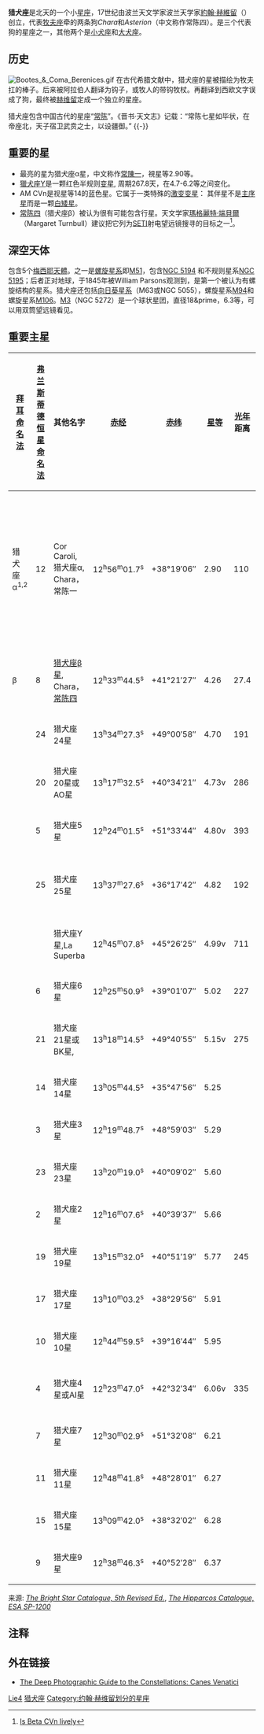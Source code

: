 {{Infobox constellation|
name = Canes Venatici |
abbreviation = CVn |
genitive =  |
symbology = 猎犬 |
RA = 13 |
dec= +40 |
areatotal = 465 |
arearank = 第38位 |
numberstars = 1 |
starname = [[猎犬座α星|猎犬座α星]] (常陈一) |
starmagnitude = 2.90 |
meteorshowers =
* 猎犬座流星雨 |
bordering =
* [[大熊座|大熊座]]
* [[牧夫座|牧夫座]]
* [[后发座|后发座]] |
latmax = 90 |
latmin = 40 |
month = 5月 |
notes=}}
'''猎犬座'''是北天的一个小[[星座|星座]]，17世纪由波兰天文学家波兰天学家[[約翰·赫維留|約翰·赫維留]]（{{lang|en|Johannes Hevelius}}）创立，代表[[牧夫座|牧夫座]]牵的两条狗''Chara''和''Asterion''（中文称作常陈四）。是三个代表狗的星座之一，其他两个是[[小犬座|小犬座]]和[[大犬座|大犬座]]。

== 历史 ==
[[File:Bootes_&_Coma_Berenices.gif|thumb]]
在古代希腊文献中，猎犬座的星被描绘为牧夫扛的棒子。后来被阿拉伯人翻译为钩子，或牧人的带钩牧杖。再翻译到西欧文字误成了狗，最终被[[赫维留|赫维留]]定成一个独立的星座。

猎犬座包含中国古代的星座“[[常陈_(星官)|常陈]]”。《晋书·天文志》记载：“常陈七星如毕状，在帝座北，天子宿卫武贲之士，以设疆御。”
{{-}}

== 重要的星 ==
* 最亮的星为猎犬座α星，中文称作[[常陳一|常陳一]]，視星等2.90等。
* [[獵犬座Y|獵犬座Y]]是一颗红色半规则[[变星|变星]], 周期267.8天，在4.7-6.2等之间变化。
* AM CVn是视星等14的蓝色星。它属于一类特殊的[[激变变星|激变变星]]： 其伴星不是[[主序星|主序星]]而是一颗[[白矮星|白矮星]]。
* [[常陈四|常陈四]]（猎犬座β）被认为很有可能包含行星。天文学家[[瑪格麗特·杜布爾|瑪格麗特·端貝爾]]（Margaret Turnbull）建议把它列为[[SETI|SETI]]射电望远镜搜寻的目标之一<ref>[http://www.stltoday.com/stltoday/news/stories.nsf/stlouiscitycounty/story/B9223C0D00A224D38625711A00286766?OpenDocument Is Beta CVn lively]</ref>。

== 深空天体 ==
包含5个[[梅西耶天體|梅西耶天體]]。之一是[[螺旋星系|螺旋星系]]即[[渦狀星系|M51]]，包含[[渦狀星系|NGC 5194]] 和不规则星系[[NGC_5195|NGC 5195]]；后者正对地球，于1845年被William Parsons观测到，是第一个被认为有螺旋结构的星系。猎犬座还包括[[向日葵星系|向日葵星系]]（M63或NGC 5055），螺旋星系[[M94_(螺旋星系)|M94]]和螺旋星系[[M106|M106]]。[[M3_(球狀星團)|M3]]（NGC 5272）是一个球状星团，直径18&prime，6.3等，可以用双筒望远镜看见。

== 重要主星 ==
{| class="wikitable small"
! [[拜耳命名法|拜耳命名法]] !! [[弗兰斯蒂德恒星命名法|弗兰斯蒂德恒星命名法]] !! 其他名字 !! [[赤经|赤经]] !! [[赤纬|赤纬]] !! [[星等|星等]] !! [[光年|光年]]距离 !! 注释
|-
| 猎犬座α<sup>1,2</sup> || 12 || Cor Caroli, 猎犬座α, Chara，常陈一 || 12<sup>h</sup>56<sup>m</sup>01.7<sup>s</sup> || +38°19′06″ || 2.90 || 110 ||
* [[双星|双星]], 分别为2.89和5.61等
* 是经典的猎犬座α2变星
|-
| β || 8 || [[常陈四|猎犬座β星]], Chara，[[常陈四|常陈四]] || 12<sup>h</sup>33<sup>m</sup>44.5<sup>s</sup> || +41°21′27″ || 4.26 || 27.4 ||
* 类日恒星
|-
| || 24 || 猎犬座24星 || 13<sup>h</sup>34<sup>m</sup>27.3<sup>s</sup> || +49°00′58″ || 4.70 || 191 ||
|-
| || 20 || 猎犬座20星或AO星 || 13<sup>h</sup>17<sup>m</sup>32.5<sup>s</sup> || +40°34′21″ || 4.73v || 286 ||
* Delta Scuti变星
|-
| || 5 || 猎犬座5星 || 12<sup>h</sup>24<sup>m</sup>01.5<sup>s</sup> || +51°33′44″ || 4.80v || 393 ||
|-
| || 25 || 猎犬座25星 || 13<sup>h</sup>37<sup>m</sup>27.6<sup>s</sup> || +36°17′42″ || 4.82 || 192 ||*[[双星|双星]], 分别为+5.01和+6.91等
|-
| || || 猎犬座Y星,La Superba || 12<sup>h</sup>45<sup>m</sup>07.8<sup>s</sup> || +45°26′25″ || 4.99v || 711 ||
* 碳[[红巨星|红巨星]]
|-
| || 6 || 猎犬座6星 || 12<sup>h</sup>25<sup>m</sup>50.9<sup>s</sup> || +39°01′07″ || 5.02 || 227 ||
|-
| || 21 || 猎犬座21星或BK星, || 13<sup>h</sup>18<sup>m</sup>14.5<sup>s</sup> || +49°40′55″ || 5.15v || 275 ||
* 猎犬座α2变星
|-
| || 14 || 猎犬座14星 || 13<sup>h</sup>05<sup>m</sup>44.5<sup>s</sup> || +35°47′56″ || 5.25 ||  ||
|-
| || 3 || 猎犬座3星 || 12<sup>h</sup>19<sup>m</sup>48.7<sup>s</sup> || +48°59′03″ || 5.29 ||  ||
|-
| || 23 || 猎犬座23星 || 13<sup>h</sup>20<sup>m</sup>19.0<sup>s</sup> || +40°09′02″ || 5.60 ||  ||
|-
| || 2 || 猎犬座2星 || 12<sup>h</sup>16<sup>m</sup>07.6<sup>s</sup> || +40°39′37″ || 5.66 ||  ||
|-
| || 19 || 猎犬座19星 || 13<sup>h</sup>15<sup>m</sup>32.0<sup>s</sup> || +40°51′19″ || 5.77 || 245 ||
|-
| || 17 || 猎犬座17星 || 13<sup>h</sup>10<sup>m</sup>03.2<sup>s</sup> || +38°29′56″ || 5.91 ||  ||
|-
| || 10 || 猎犬座10星 || 12<sup>h</sup>44<sup>m</sup>59.5<sup>s</sup> || +39°16′44″ || 5.95 ||  ||
|-
| || 4 || 猎犬座4星或AI星 || 12<sup>h</sup>23<sup>m</sup>47.0<sup>s</sup> || +42°32′34″ || 6.06v || 335 ||* Delta Scuti变星
|-
| || 7 || 猎犬座7星 || 12<sup>h</sup>30<sup>m</sup>02.9<sup>s</sup> || +51°32′08″ || 6.21 ||  ||
|-
| || 11 || 猎犬座11星 || 12<sup>h</sup>48<sup>m</sup>41.8<sup>s</sup> || +48°28′01″ || 6.27 ||  ||
|-
| || 15 || 猎犬座15星 || 13<sup>h</sup>09<sup>m</sup>42.0<sup>s</sup> || +38°32′02″ || 6.28 ||  ||
|-
| || 9 || 猎犬座9星 || 12<sup>h</sup>38<sup>m</sup>46.3<sup>s</sup> || +40°52′28″ || 6.37 ||  ||
|}

来源: <cite>[https://web.archive.org/web/20070311143706/http://cdsweb.u-strasbg.fr/viz-bin/VizieR?-source=V%2F50%2F The Bright Star Catalogue, 5th Revised Ed.]</cite>, <cite>[https://web.archive.org/web/20070615141018/http://cdsweb.u-strasbg.fr/viz-bin/VizieR?-source=I%2F239 The Hipparcos Catalogue, ESA SP-1200]</cite>

== 注释 ==
{{reflist}}

== 外在链接 ==
{{Commons|Canes Venatici}}
* [http://www.allthesky.com/星座s/canesvenatici/ The Deep Photographic Guide to the Constellations: Canes Venatici]{{dead link|date=2018年3月 |bot=InternetArchiveBot |fix-attempted=yes }}{{ConstellationsByHevelius}}
{{星座/現代}}
{{猎犬座恒星}}

[[Category:星座|Lie4]]
[[Category:猎犬座|]]
[[Category:约翰·赫维留划分的星座|Category:约翰·赫维留划分的星座]]